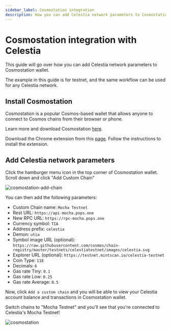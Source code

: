 ```yaml
---
sidebar_label: Cosmostation integration 
description: How you can add Celestia network parameters to Cosmostation wallet.
---
```


# Cosmostation integration with Celestia


This guide will go over how you can add Celestia network parameters to Cosmostation wallet.

The example in this guide is for <InlineText constant={constants.mochaChainId} /> testnet, and the same workflow can be used for any Celestia network.

## Install Cosmostation

Cosmostation is a popular Cosmos-based wallet that allows anyone
to connect to Cosmos chains from their browser or phone.

Learn more and download Cosmostation [here](https://cosmostation.io/).

Download the Chrome extension from this
[page](https://cosmostation.io/products/cosmostation_extension).
Follow the instructions to install the extension.

## Add Celestia network parameters

Click the hamburger menu icon in the top corner of Cosmostation wallet. Scroll down and
click "Add Custom Chain"

![cosmostation-add-chain](../img/cosmostation/cosmostation.gif)

You can
then add the following parameters:

* Custom Chain name: `Mocha Testnet`
* Rest URL: `https://api-mocha.pops.one`
* New RPC URL: `https://rpc-mocha.pops.one`
* Currency symbol: `TIA`
* Address prefix: `celestia`
* Demon: `utia`
* Symbol image URL (optional): `https://raw.githubusercontent.com/cosmos/chain-registry/master/testnets/celestiatestnet/images/celestia.svg`
* Explorer URL (optional): `https://testnet.mintscan.io/celestia-testnet`
* Coin Type: `118`
* Decimals: `6`
* Gas rate Tiny: `0.1`
* Gas rate Low: `0.25`
* Gas rate Average: `0.5`

Now, click `Add a custom chain` and you will be able to view your Celestia
account balance and transactions in Cosmostation wallet.

Switch chains to "Mocha Testnet" and you'll see that you're connected to Celestia's Mocha Testnet!

![cosmostation](../img/cosmostation/cosmostation.png)
